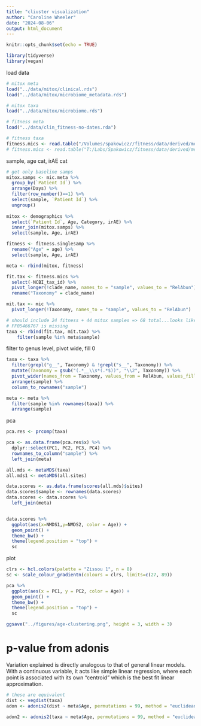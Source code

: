 ```yaml
---
title: "cliuster visualization"
author: "Caroline Wheeler"
date: "2024-08-06"
output: html_document
---
```


```r
knitr::opts_chunk$set(echo = TRUE)

library(tidyverse)
library(vegan)
```

load data
```r
# mitox meta
load("../data/mitox/clinical.rds")
load("../data/mitox/microbiome_metadata.rds")

# mitox taxa
load("../data/mitox/microbiome.rds")

# fitness meta 
load("../data/clin_fitness-no-dates.rda")

# fitness taxa 
fitness.mics <- read.table("/Volumes/spakowicz//fitness/data/derived/merged_metaphlan_output.txt", sep = "\t", header = T)
# fitness.mics <- read.table("T:/Labs/Spakowicz/fitness/data/derived/merged_metaphlan_output.txt", sep = "\t", header = T)
```

sample, age cat, irAE cat
```r
# get only baseline samps 
mitox.samps <- mic.meta %>%
  group_by(`Patient Id`) %>%
  arrange(Days) %>%
  filter(row_number()==1) %>%
  select(sample, `Patient Id`) %>%
  ungroup()
  
mitox <- demographics %>%
  select(`Patient Id`, Age, Category, irAE) %>%
  inner_join(mitox.samps) %>%
  select(sample, Age, irAE)

fitness <- fitness.singlesamp %>%
  rename("Age" = age) %>%
  select(sample, Age, irAE)

meta <- rbind(mitox, fitness)
```

```r
fit.tax <- fitness.mics %>%
  select(-NCBI_tax_id) %>%
  pivot_longer(!clade_name, names_to = "sample", values_to = "RelAbun") %>%
  rename("Taxonomy" = clade_name)

mit.tax <- mic %>%
  pivot_longer(!Taxonomy, names_to = "sample", values_to = "RelAbun") 

# should include 24 fitness + 44 mitox samples => 68 total...looks like 67
# FF05466767 is missing
taxa <- rbind(fit.tax, mit.tax) %>%
    filter(sample %in% meta$sample)
```

filter to genus level, pivot wide, fill 0 
```r
taxa <- taxa %>% 
  filter(grepl("g__", Taxonomy) & !grepl("s__", Taxonomy)) %>%
  mutate(Taxonomy = gsub("(.*__\\s*(.*$))", "\\2", Taxonomy)) %>%
  pivot_wider(names_from = Taxonomy, values_from = RelAbun, values_fill = 0) %>%
  arrange(sample) %>%
  column_to_rownames("sample")

meta <- meta %>%
  filter(sample %in% rownames(taxa)) %>% 
  arrange(sample)
```

pca
```r
pca.res <- prcomp(taxa)

pca <- as.data.frame(pca.res$x) %>%
  dplyr::select(PC1, PC2, PC3, PC4) %>%
  rownames_to_column("sample") %>%
  left_join(meta)
```

```r
all.mds <- metaMDS(taxa)
all.mds1 <- metaMDS(all.sites)

data.scores <- as.data.frame(scores(all.mds)$sites)  
data.scores$sample <- rownames(data.scores)  
data.scores <- data.scores %>%
  left_join(meta)


data.scores %>%
  ggplot(aes(x=NMDS1,y=NMDS2, color = Age)) +
  geom_point() +
  theme_bw() +
  theme(legend.position = "top") +
  sc
```


plot
```r
clrs <- hcl.colors(palette = "Zissou 1", n = 8)
sc <- scale_colour_gradientn(colours = clrs, limits=c(27, 89))

pca %>%
  ggplot(aes(x = PC1, y = PC2, color = Age)) +
  geom_point() +
  theme_bw() +
  theme(legend.position = "top") + 
  sc

ggsave("../figures/age-clustering.png", height = 3, width = 3)
```

# p-value from adonis 

Variation explained is directly analogous to that of general linear models. With 
a continuous variable, it acts like simple linear regression, where each point 
is associated with its own "centroid" which is the best fit linear approximation.

```r
# these are equivalent 
dist <- vegdist(taxa)
adon <- adonis2(dist ~ meta$Age, permutations = 99, method = "euclidean")

adon2 <- adonis2(taxa ~ meta$Age, permutations = 99, method = "euclidean")
```


